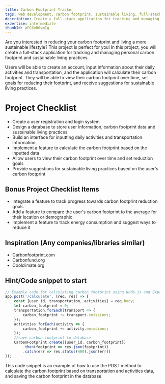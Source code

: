 ```yaml
---
title: Carbon Footprint Tracker
tags: web development, carbon footprint, sustainable living, full-stack
description: Create a full-stack application for tracking and managing personal carbon footprint and sustainable living practices.
expertise: intermediate
thumbId: aFGZmB0vmIg
---
```


Are you interested in reducing your carbon footprint and living a more sustainable lifestyle? This project is perfect for you! In this project, you will create a full-stack application for tracking and managing personal carbon footprint and sustainable living practices.

Users will be able to create an account, input information about their daily activities and transportation, and the application will calculate their carbon footprint. They will be able to view their carbon footprint over time, set goals for reducing their footprint, and receive suggestions for sustainable living practices.

<h1>Project Checklist</h1>
<ul>
<li>Create a user registration and login system</li>
<li>Design a database to store user information, carbon footprint data and sustainable living practices</li>
<li>Build an interface for inputting daily activities and transportation information</li>
<li>Implement a feature to calculate the carbon footprint based on the inputted data</li>
<li>Allow users to view their carbon footprint over time and set reduction goals</li>
<li>Provide suggestions for sustainable living practices based on the user's carbon footprint</li>
</ul>
<h2>Bonus Project Checklist Items</h2>
<ul>
<li>Integrate a feature to track progress towards carbon footprint reduction goals</li>
<li>Add a feature to compare the user's carbon footprint to the average for their location or demographic</li>
<li>Implement a feature to track energy consumption and suggest ways to reduce it</li>
</ul>
<h2>Inspiration (Any companies/libraries similar)</h2>
<ul>
<li>Carbonfootprint.com</li>
<li>Carbonfund.org</li>
<li>Coolclimate.org</li>
</ul>
<h2>Hint/Code snippet to start</h2>

```javascript
// Example code for calculating carbon footprint using Node.js and Express
app.post('/calculate', (req, res) => {
    const {user_id, transportation, activities} = req.body;
    let carbon_footprint = 0;
    transportation.forEach(transport => {
        carbon_footprint += transport.emissions;
    });
    activities.forEach(activity => {
        carbon_footprint += activity.emissions;
    });
    //save carbon footprint to database
    CarbonFootprint.create({user_id, carbon_footprint})
        .then(footprint => res.json(footprint))
        .catch(err => res.status(400).json(err))
});

```
This code snippet is an example of how to use the POST method to calculate the carbon footprint based on transportation and activities data, and saving the carbon footprint in the database.
